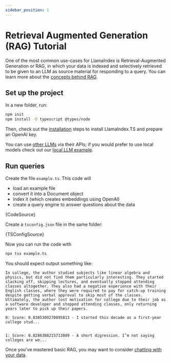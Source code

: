 ```yaml
---
sidebar_position: 1
---
```



# Retrieval Augmented Generation (RAG) Tutorial

One of the most common use-cases for LlamaIndex is Retrieval-Augmented Generation or RAG, in which your data is indexed and selectively retrieved to be given to an LLM as source material for responding to a query. You can learn more about the [concepts behind RAG](../concepts).

## Set up the project

In a new folder, run:

```bash npm2yarn
npm init
npm install -D typescript @types/node
```

Then, check out the [installation](../installation) steps to install LlamaIndex.TS and prepare an OpenAI key.

You can use [other LLMs](../examples/other_llms) via their APIs; if you would prefer to use local models check out our [local LLM example](../../examples/local_llm).

## Run queries

Create the file `example.ts`. This code will

- load an example file
- convert it into a Document object
- index it (which creates embeddings using OpenAI)
- create a query engine to answer questions about the data

<CodeBlock language="ts">{CodeSource}</CodeBlock>

Create a `tsconfig.json` file in the same folder:

<CodeBlock language="json">{TSConfigSource}</CodeBlock>

Now you can run the code with

```bash
npx tsx example.ts
```

You should expect output something like:

```
In college, the author studied subjects like linear algebra and physics, but did not find them particularly interesting. They started slacking off, skipping lectures, and eventually stopped attending classes altogether. They also had a negative experience with their English classes, where they were required to pay for catch-up training despite getting verbal approval to skip most of the classes. Ultimately, the author lost motivation for college due to their job as a software developer and stopped attending classes, only returning years later to pick up their papers.

0: Score: 0.8305309270895813 - I started this decade as a first-year college stud...


1: Score: 0.8286388215713089 - A short digression. I’m not saying colleges are wo...
```

Once you've mastered basic RAG, you may want to consider [chatting with your data](chatbot).
